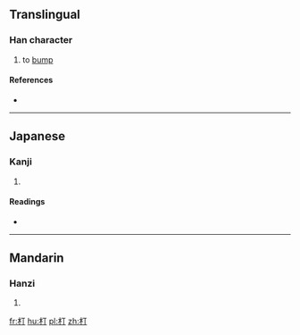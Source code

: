 ==Translingual==

===Han character===
{{Han char|rn=75|rad=木|as=02|sn=6|four=4192<sub>0</sub>|canj=木一弓 (DMN)}}

# to [[bump]]

====References====
* {{Han ref|kx=0510.170|dkj=14440|dj=0894.130|hdz=21153.020|uh=673E|ud=26430|bh=C9EF|bd=51695}}

----

==Japanese==

===Kanji===
{{ja-kanji|grade=|rs=木02}}

# {{defn|lang=ja|sort=木02}}

====Readings====
* {{ja-readings|on=[[とう]] (tō), [[じょう]] (jō), [[てい]] (tei), [[ちょう]] (chō)|kun=[[つく]] (tsuku)}}

----

==Mandarin==

===Hanzi===
{{cmn-hanzi|pin=[[chéng]] ([[cheng2]]), [[tīng]] ([[ting1]])|wg=ch'eng<sup>2</sup>, t'ing<sup>1</sup>}}

# {{defn|lang=cmn|sort=木02}}

[[fr:朾]]
[[hu:朾]]
[[pl:朾]]
[[zh:朾]]